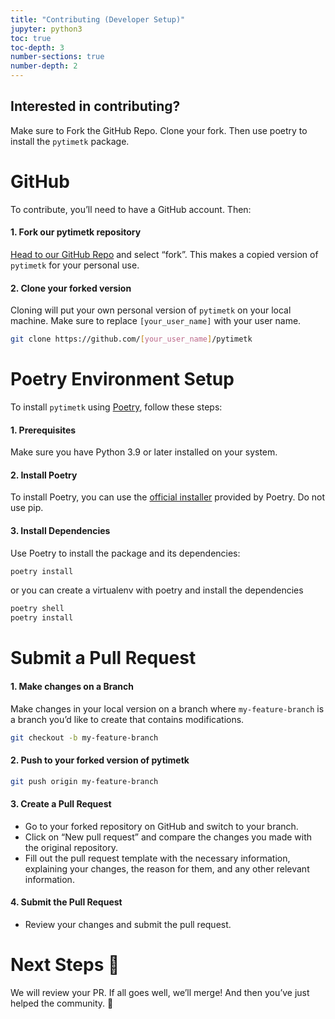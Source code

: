 ```yaml
---
title: "Contributing (Developer Setup)"
jupyter: python3
toc: true
toc-depth: 3
number-sections: true
number-depth: 2
---
```


::: {.callout-note collapse="false"}
## Interested in contributing?

Make sure to Fork the GitHub Repo. Clone your fork. Then use poetry to install the `pytimetk` package. 
:::

# GitHub

To contribute, you'll need to have a GitHub account. Then:

#### 1. Fork our pytimetk repository

[Head to our GitHub Repo](https://github.com/business-science/pytimetk) and select "fork". This makes a copied version of `pytimetk` for your personal use. 

#### 2. Clone your forked version

Cloning will put your own personal version of `pytimetk` on your local machine. Make sure to replace `[your_user_name]` with your user name. 

``` bash
git clone https://github.com/[your_user_name]/pytimetk
```

# Poetry Environment Setup

To install `pytimetk` using [Poetry](https://python-poetry.org/), follow these steps:

#### 1. Prerequisites

Make sure you have Python 3.9 or later installed on your system.

#### 2. Install Poetry

To install Poetry, you can use the [official installer](https://python-poetry.org/docs/#installing-with-the-official-installer)  provided by Poetry. Do not use pip.


#### 3. Install Dependencies

Use Poetry to install the package and its dependencies:

``` bash
poetry install
```

or you can create a virtualenv with poetry and install the dependencies

``` bash
poetry shell
poetry install
```

# Submit a Pull Request

#### 1. Make changes on a Branch

Make changes in your local version on a branch where  `my-feature-branch` is a branch you'd like to create that contains modifications. 

``` bash
git checkout -b my-feature-branch
```

#### 2. Push to your forked version of pytimetk

``` bash
git push origin my-feature-branch
```

#### 3. Create a Pull Request

- Go to your forked repository on GitHub and switch to your branch. 
- Click on “New pull request” and compare the changes you made with the original repository. 
- Fill out the pull request template with the necessary information, explaining your changes, the reason for them, and any other relevant information.

#### 4. Submit the Pull Request
   
- Review your changes and submit the pull request.

# Next Steps 🍻

We will review your PR. If all goes well, we'll merge! And then you've just helped the community. 🍻

